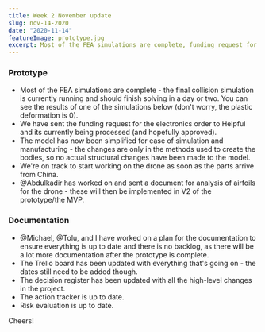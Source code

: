 ```yaml
---
title: Week 2 November update
slug: nov-14-2020
date: "2020-11-14"
featureImage: prototype.jpg
excerpt: Most of the FEA simulations are complete, funding request for the electronics order to Helpful has been sent and is currently being processed. We're on track to start working on the drone as soon as the parts arrive from China.
---
```


### Prototype

- Most of the FEA simulations are complete - the final collision simulation is currently running and should finish solving in a day or two. You can see the results of one of the simulations below (don't worry, the plastic deformation is 0).
- We have sent the funding request for the electronics order to Helpful and its currently being processed (and hopefully approved).
- The model has now been simplified for ease of simulation and manufacturing - the changes are only in the methods used to create the bodies, so no actual structural changes have been made to the model.
- We're on track to start working on the drone as soon as the parts arrive from China.
- @Abdulkadir has worked on and sent a document for analysis of airfoils for the drone - these will then be implemented in V2 of the prototype/the MVP.

### Documentation

- @Michael, @Tolu, and I have worked on a plan for the documentation to ensure everything is up to date and there is no backlog, as there will be a lot more documentation after the prototype is complete.
- The Trello board has been updated with everything that's going on - the dates still need to be added though.
- The decision register has been updated with all the high-level changes in the project.
- The action tracker is up to date.
- Risk evaluation is up to date.

Cheers!
